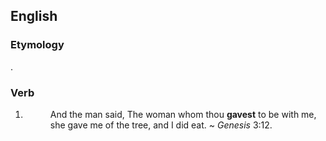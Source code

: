 ==English==

===Etymology===
{{suffix|gave|st|lang=en}}.

===Verb===
{{head|en|verb form|cat2=simple past forms|cat3=second-person singular forms}}

# {{context|archaic|lang=en}} {{second-person singular past of|give|lang=en}}
#: And the man said, The woman whom thou '''gavest''' to be with me, she gave me of the tree, and I did eat. ~ ''Genesis'' 3:12.{{attention|en|which version of the Bible?}}